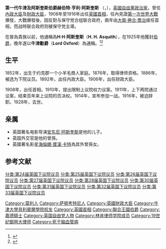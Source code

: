 {{noteTA
|G1=PoliticiansUK
|G2=UK Places
|G3=People
}}

{{Infobox_ President
| name= 
| original_name = H·H·阿斯奎斯閣下<br />{{lang|en|The Rt Hon. H. H. Asquith}}
| image= H H Asquith 1908.jpg
| imagesize = 180px
| office2= [[聯合王國首相|聯合王國首相]]
| term_start2=1908年4月5日
| term_end2=1916年12月5日
| predecessor2=[[亨利·甘貝爾-班納曼|亨利·甘貝爾-班納曼爵士]]
| successor2=[[大衛·勞合·喬治|大衛·勞合·喬治]]
| office3= [[財政大臣_(英國)|財政大臣]]
| term_start3=1905年12月10日
| term_end3=1908年4月12日
| predecessor3=[[奧斯丁·張伯倫|奧斯丁·張伯倫]]
| successor3=[[大衛·勞合·喬治|大衛·勞合·喬治]]
| office4= [[英國自由黨|自由黨黨魁]]
| term_start4=1908年
| term_end4=1926年
| predecessor4=[[亨利·甘貝爾-班納曼|亨利·甘貝爾-班納曼爵士]]
| successor4=[[大衛·勞合·喬治|大衛·勞合·喬治]]
| birth_date=1852年9月12日
| birth_place= {{flagicon|UK}} [[英國|英國]][[約克郡|約克郡]][[列斯|列斯]][[莫萊|莫萊]]
| death_date= 1928年2月15日（75歲）
| death_place= {{flagicon|UK}} [[英國|英國]][[牛津郡|牛津郡]][[薩頓科特尼|薩頓科特尼]]
| resting_place={{link-en|All Saints' Church, Sutton Courtenay|All Saints' Church, Sutton Courtenay}} 
| spouse= 海倫·梅爾蘭<br />（Helen Melland）<br />[[瑪格·阿斯奎斯，牛津及阿斯奎斯伯爵夫人|瑪格·坦南特]]<br />（Margot Tennant）
| party= [[英國自由黨|自由黨]]
}}

'''第一代牛津及阿斯奎斯伯爵赫伯特·亨利·阿斯奎斯''' {{postnominals|country=GBR|commas=true|size=100%|KG|PC|KC|FRS}}（{{lang-en|'''Herbert Henry Asquith, 1st Earl of Oxford and Asquith'''}}，{{bd|1852年|9月12日|1928年|2月15日|A}}），[[英國|英國]][[英國自由黨|自由黨]][[政治家|政治家]]，曾任[[內政大臣|內政大臣]]及[[英國財相|財政大臣]]，1908年至1916年出任[[英國首相|英國首相]]，任內見證[[第一次世界大戰|第一次世界大戰]]爆發，大戰爆發後，因反對与保守党合组联合政府，兩年由[[大衛·勞合·喬治|大衛·勞合·喬治]]接任首相，而战時联合政府则被保守党主導。

在晉為貴族以前，他通稱為'''H·H·阿斯奎斯'''（'''H. H. Asquith'''），在1925年他獲封[[伯爵|伯爵]]，晚年遂以'''牛津勳爵'''（'''Lord Oxford'''）為通稱。<ref>{{Cite web |url=https://www.gov.uk/government/history/past-prime-ministers/herbert-henry-asquith |title=History of Herbert Henry Asquith - GOV.UK |accessdate=2019-01-26 |archive-date=2019-01-26 |archive-url=https://web.archive.org/web/20190126113908/https://www.gov.uk/government/history/past-prime-ministers/herbert-henry-asquith |dead-url=no }}</ref><ref>{{Cite web |url=https://www.history.com/topics/british-history/hh-asquith-1st-earl-of-oxford-and-asquith |title=Herbert Asquith - HISTORY |accessdate=2019-01-26 |archive-date=2018-12-28 |archive-url=https://web.archive.org/web/20181228035031/https://www.history.com/topics/british-history/hh-asquith-1st-earl-of-oxford-and-asquith |dead-url=no }}</ref>

== 生平 ==
1852年，出生于约克郡一个小羊毛商人家庭。1876年，取得律师资格。1886年，被选为下院议员。1892年，出任内政大臣。1906年，出任财政大臣。

1908年，出任首相。1910年，提出限制上议院权力议案。1911年，上下两院通过议案，结束百年来上议院的否决权。1914年，宣布参加一战。1916年，被迫辞职。1928年，去世。

== 亲属 ==
*英国著名电影导演[[安东尼·阿斯奎斯|安东尼·阿斯奎斯]]是他的儿子。
*英国外交官{{link-en|多明尼克·阿斯奎斯|Dominic Asquith}}是他的曾孫。
*英國著名影星[[海倫娜·寶漢·卡特|海倫娜·寶漢·卡特]]為其外曾孫女。

== 参考文献 ==
{{reflist}}

{{英國首相}}
{{英國財政大臣}}
{{牛津和阿斯奎斯伯爵}}
{{Authority control}}

{{DEFAULTSORT:Asquith, H. H.}}
[[Category:莫利人|Category:莫利人]]
[[Category:萨顿考特尼人|Category:萨顿考特尼人]]
[[Category:英國財政大臣|Category:英國財政大臣]]
[[Category:牛津大學貝利奧爾學院校友|Category:牛津大學貝利奧爾學院校友]]
[[Category:英國首相|Category:英國首相]]
[[Category:聯合王國伯爵|Category:聯合王國伯爵]]
[[Category:嘉德騎士|Category:嘉德騎士]]
[[Category:英国自由党人物|Category:英国自由党人物]]
[[分类:第24届英国下议院议员|分类:第24届英国下议院议员]]
[[分类:第25届英国下议院议员|分类:第25届英国下议院议员]]
[[分类:第26届英国下议院议员|分类:第26届英国下议院议员]]
[[分类:第27届英国下议院议员|分类:第27届英国下议院议员]]
[[分类:第28届英国下议院议员|分类:第28届英国下议院议员]]
[[分类:第30届英国下议院议员|分类:第30届英国下议院议员]]
[[分类:第31届英国下议院议员|分类:第31届英国下议院议员]]
[[分类:第32届英国下议院议员|分类:第32届英国下议院议员]]
[[分类:第33届英国下议院议员|分类:第33届英国下议院议员]]
[[Category:林肯律师学院成员|Category:林肯律师学院成员]]
[[Category:19世纪御用大律师|Category:19世纪御用大律师]]
[[Category:死于脑血管病|Category:死于脑血管病]]